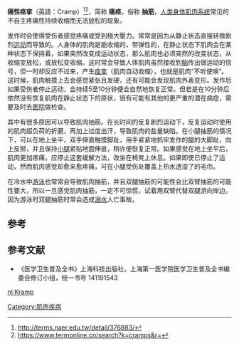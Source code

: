 {{expand|time=2015-02-26T13:09:28+00:00}}
{{expert|time=2015-02-26T13:09:28+00:00}}
{{Medical}}
{{Infobox symptom
 | Name           = Cramp
 | Image          =
 | Caption        =
 | DiseasesDB     = 3151
 | ICD10          = {{ICD10|R|25|2|r|25}}
 | ICD9           = {{ICD9|729.82}}
 | ICDO           =
 | OMIM           =
 | MedlinePlus    = 003193
 | eMedicineSubj  =
 | eMedicineTopic =
 | MeshID         = D009120
}}
{{other uses|抽搐}}

'''痛性痉挛'''（英語：Cramp）<ref>http://terms.naer.edu.tw/detail/376883/</ref><ref>https://www.termonline.cn/search?k=cramps&r=</ref>，简称 '''痛痉'''，俗称 '''抽筋'''，[[人类|人类]][[身体|身体]][[肌肉|肌肉系统]]常见的不自主疼痛性持续收缩而无法放松的现象。

发作时会使得受伤者感觉疼痛或受到極大壓力。常常是因为从静止状态直接转做剧烈[[體育運動|运动]]而导致的。人身体的肌肉是能收缩的，带弹性的，在静止状态下肌肉会在某种状态下保持着，如果突然改变成运动状态，那么肌肉也必须突然的改变状态，从收缩变放松，或放松变收缩。这时常会导致人体肌肉虽然接收到[[脑|脑]]传出做运动的信号，但一时却反应不过来，产生[[痉挛|痉挛]]（肌肉自动收缩），也就是肌肉“不听使唤”。这时候，肌肉触摸上去会感觉紧张且发硬，还有可能会发现肌肉外表变形。发作后如果受伤者停止运动，会持续5至10分钟便会自然地恢复正常。但若是在10分钟后依然没有恢复肌肉在静止状态下的原状，很有可能有其他的更严重的潜在病症，需要及时去[[医院|医院]]做检查。

其中有很多原因可以导致肌肉抽筋。在长时间的反复剧烈运动下，反复运动时使用的肌肉超负荷的折磨，再加上过度出汗，导致肌肉的盐量缺陷。在小腿抽筋的情况下，可以在地上坐平，双手伸直触摸脚趾，用手紧紧地抓牢发作的腿的大脚趾，向上反掰，并且保持[[小腿|小腿]]紧贴地面伸直，稍许便恢复正常。如果感觉在地上坐平后，肌肉更加疼痛，应停止这套缓解方法，改坐在椅凳上休息。如果即使已停止了运动，然而肌肉感觉却愈来愈疼痛，可在小腿受伤处覆盖上热水透湿了的毛巾。

在冷水中[[游泳|游泳]]也常常会导致肌肉抽筋，并且双腿抽筋的可能性会比双臂抽筋的可能性要大，所以一旦感觉肌肉抽筋，一定不可惊慌，试着用双臂代替双腿游向岸边。因为游泳时双腿抽筋时常会造成[[溺水|溺水]]人亡事故。

== 参考 ==
<references/>

== 参考文献 ==

*《医学卫生普及全书》上海科技出版社，上海第一医学院医学卫生普及全书编委会修订小组，统一书号 141191543
{{Nervous and musculoskeletal system symptoms and signs}}
{{Seizures_and_epilepsy}}
[[Category:肌肉疾病|Category:肌肉疾病]]

[[nl:Kramp|nl:Kramp]]
